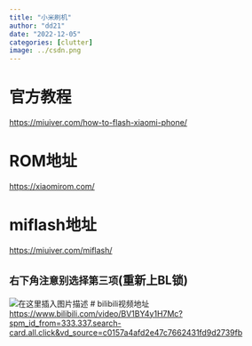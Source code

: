 ```yaml
---
title: "小米刷机"
author: "dd21"
date: "2022-12-05" 
categories: [clutter]
image: ../csdn.png
---
```



# 官方教程
[https://miuiver.com/how-to-flash-xiaomi-phone/](https://miuiver.com/how-to-flash-xiaomi-phone/)

# ROM地址
[https://xiaomirom.com/](https://xiaomirom.com/)

# miflash地址
[https://miuiver.com/miflash/](https://miuiver.com/miflash/)

## `右下角注意别选择第三项`(重新上BL锁)
![在这里插入图片描述](https://img-blog.csdnimg.cn/5adc467cc6a04134923632b1a3e09034.png)
# bilibili视频地址
[https://www.bilibili.com/video/BV1BY4y1H7Mc?spm_id_from=333.337.search-card.all.click&vd_source=c0157a4afd2e47c7662431fd9d2739fb](https://www.bilibili.com/video/BV1BY4y1H7Mc?spm_id_from=333.337.search-card.all.click&vd_source=c0157a4afd2e47c7662431fd9d2739fb)
